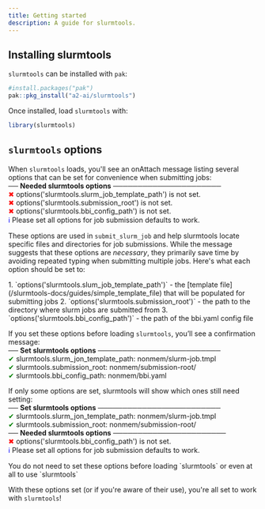 ```yaml
---
title: Getting started
description: A guide for slurmtools.
---
```


## Installing slurmtools

`slurmtools` can be installed with `pak`: 

```r
#install.packages("pak")
pak::pkg_install("a2-ai/slurmtools")
```
Once installed, load `slurmtools` with:
```r
library(slurmtools)
```

## `slurmtools` options

When `slurmtools` loads, you'll see an onAttach message listing several options that can be set for convenience when submitting jobs:
<Card>
<span style="display: block;">── <strong>Needed slurmtools options</strong> ──────────────────────</span>
<span style="display: block;"><span style="color: red;">✖</span> options('slurmtools.slurm_job_template_path') is not set.</span>
<span style="display: block;"><span style="color: red;">✖</span> options('slurmtools.submission_root') is not set.</span>
<span style="display: block;"><span style="color: red;">✖</span> options('slurmtools.bbi_config_path') is not set.</span>
<span style="display: block;"><span style="color: blue;">ℹ</span> Please set all options for job submission defaults to work.</span>
</Card>


These options are used in `submit_slurm_job` and help slurmtools locate specific files and directories for job submissions. While the message suggests that these options are _necessary_, they primarily save time by avoiding repeated typing when submitting multiple jobs. Here's what each option should be set to:

<Steps>
1. `options('slurmtools.slum_job_template_path')` - the [template file](/slurmtools-docs/guides/simple_template_file) that will be populated for submitting jobs
2. `options('slurmtools.submission_root')` - the path to the directory where slurm jobs are submitted from
3. `options('slurmtools.bbi_config_path')` - the path of the bbi.yaml config file 
</Steps>

If you set these options before loading `slurmtools`, you’ll see a confirmation message:
<Card>
<span style="display: block;">── <strong>Set slurmtools options</strong> ─────────────────────────</span>
<span style="display: block;"><span style="color: green;">✔</span> slurmtools.slurm_jon_template_path: nonmem/slurm-job.tmpl</span> 
<span style="display: block;"><span style="color: green;">✔</span> slurmtools.submission_root: nonmem/submission-root/</span>
<span style="display: block;"><span style="color: green;">✔</span> slurmtools.bbi_config_path: nonmem/bbi.yaml</span>
</Card>

If only some options are set, slurmtools will show which ones still need setting:
<Card>
<span style="display: block;">── <strong>Set slurmtools options</strong> ─────────────────────────</span>
<span style="display: block;"><span style="color: green;">✔</span> slurmtools.slurm_jon_template_path: nonmem/slurm-job.tmpl</span>
<span style="display: block;"><span style="color: green;">✔</span> slurmtools.submission_root: nonmem/submission-root/</span>
<span style="display: block;">── <strong>Needed slurmtools options</strong> ───────────────────────</span>
<span style="display: block;"><span style="color: red;">✖</span> options('slurmtools.bbi_config_path') is not set.</span>
<span style="display: block;"><span style="color: blue;">ℹ</span> Please set all options for job submission defaults to work.</span>
</Card>

<Aside type="note">You do not need to set these options before loading `slurmtools` or even at all to use `slurmtools`</Aside>

With these options set (or if you're aware of their use), you're all set to work with `slurmtools`!